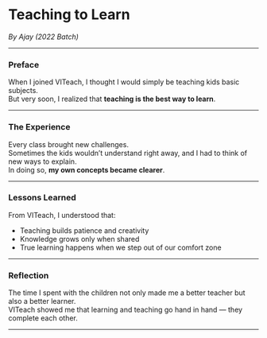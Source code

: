 # Teaching to Learn

_By Ajay (2022 Batch)_

---

### Preface

When I joined VITeach, I thought I would simply be teaching kids basic subjects.  
But very soon, I realized that **teaching is the best way to learn**.

---

### The Experience

Every class brought new challenges.  
Sometimes the kids wouldn’t understand right away, and I had to think of new ways to explain.  
In doing so, **my own concepts became clearer**.

---

### Lessons Learned

From VITeach, I understood that:

- Teaching builds patience and creativity
- Knowledge grows only when shared
- True learning happens when we step out of our comfort zone

---

### Reflection

The time I spent with the children not only made me a better teacher but also a better learner.  
VITeach showed me that learning and teaching go hand in hand — they complete each other.

---
